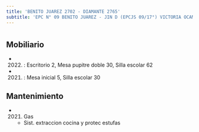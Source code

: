 ```yaml
---
title: 'BENITO JUAREZ 2702 - DIAMANTE 2765'
subtitle: 'EPC N° 09 BENITO JUAREZ - JIN D (EPCJS 09/17°) VICTORIA OCAMPO'
---
```


#


## Mobiliario

*  (2022) : Escritorio 2, Mesa pupitre doble 30, Silla escolar 62 

*  (2021) : Mesa inicial 5, Silla escolar 30 





## Mantenimiento

*  (2021) Gas 
    + Sist. extraccion cocina y protec estufas



